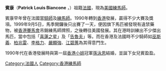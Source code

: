 '''賓康'''（'''Patrick Louis Biancone''' ，{{bd|1952年|6月7日||}}）祖籍[[法國|法國]]，現為[[美國|美國]][[練馬師|練馬師]]。

賓康早年曾在法國當[[騎師|騎師]]及[[練馬師|練馬師]]。1990年轉到[[香港|香港]]發展，贏得不少大賽及獎項。1999年9月5日，馬季開鑼後只出賽了一天，便因旗下馬匹被發現有違禁藥物，被[[香港賽馬會|香港賽馬會]]吊銷練馬師牌照，之後轉往美國發展。其在港時訓練出不少傑出馬匹，當中包括「[[喜蓮之星|喜蓮之星]]」及「[[告魯夫_(馬匹)|告魯夫]]」等。而在香港及法國時不少騎師如[[巫斯義|巫斯義]]、[[柏兆雷|柏兆雷]]、[[李格力|李格力]]、[[嚴顯強|嚴顯強]]、[[江碧蕙|江碧蕙]]為其得意門生。

1990年代在香港發展時與第一屆[[香港小姐|香港小姐]]冠軍[[孫泳恩|孫泳恩]]結婚，並誕下女兒賓盈盈。

{{France-bio-stub}}

[[Category:法國人|Category:法國人]]
[[Category:香港練馬師|Category:香港練馬師]]